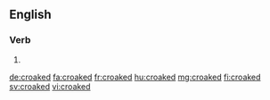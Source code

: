 ==English==

===Verb===
{{head|en|verb form}}

# {{en-past of|croak}}

[[de:croaked]]
[[fa:croaked]]
[[fr:croaked]]
[[hu:croaked]]
[[mg:croaked]]
[[fi:croaked]]
[[sv:croaked]]
[[vi:croaked]]